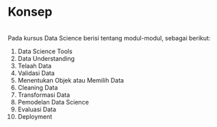 # <b>Konsep</b> {.unnumbered}
<br>
Pada kursus Data Science berisi tentang modul-modul, sebagai berikut:

1. Data Science Tools
2. Data Understanding
3. Telaah Data
4. Validasi Data
5. Menentukan Objek atau Memilih Data
6. Cleaning Data
7. Transformasi Data
8. Pemodelan Data Science
9. Evaluasi Data
10. Deployment

